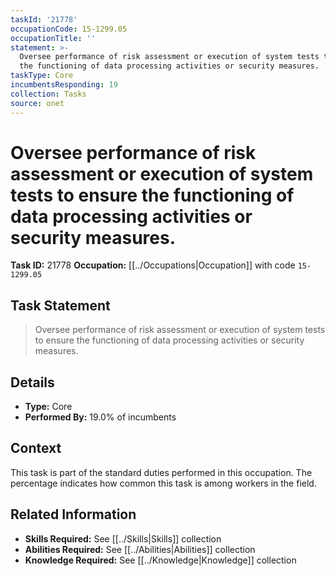 ```yaml
---
taskId: '21778'
occupationCode: 15-1299.05
occupationTitle: ''
statement: >-
  Oversee performance of risk assessment or execution of system tests to ensure
  the functioning of data processing activities or security measures.
taskType: Core
incumbentsResponding: 19
collection: Tasks
source: onet
---
```

# Oversee performance of risk assessment or execution of system tests to ensure the functioning of data processing activities or security measures.

**Task ID:** 21778
**Occupation:** [[../Occupations|Occupation]] with code `15-1299.05`

## Task Statement

> Oversee performance of risk assessment or execution of system tests to ensure the functioning of data processing activities or security measures.

## Details

- **Type:** Core
- **Performed By:** 19.0% of incumbents

## Context

This task is part of the standard duties performed in this occupation. The percentage indicates how common this task is among workers in the field.

## Related Information

- **Skills Required:** See [[../Skills|Skills]] collection
- **Abilities Required:** See [[../Abilities|Abilities]] collection
- **Knowledge Required:** See [[../Knowledge|Knowledge]] collection

